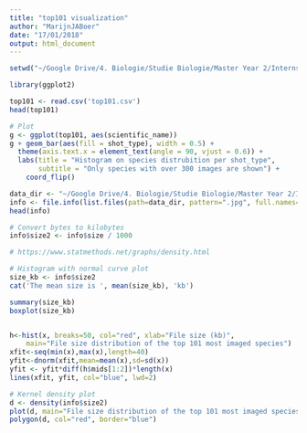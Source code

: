 ```yaml
---
title: "top101 visualization"
author: "MarijnJABoer"
date: "17/01/2018"
output: html_document
---
```


```r
setwd("~/Google Drive/4. Biologie/Studie Biologie/Master Year 2/Internship CNN/8. FormicID/FormicID/stat/top101")

library(ggplot2)

top101 <- read.csv('top101.csv')
head(top101)
```


```r
# Plot
g <- ggplot(top101, aes(scientific_name))
g + geom_bar(aes(fill = shot_type), width = 0.5) + 
  theme(axis.text.x = element_text(angle = 90, vjust = 0.6)) + 
  labs(title = "Histogram on species distrubition per shot_type", 
       subtitle = "Only species with over 300 images are shown") + 
    coord_flip()
```

```r
data_dir <- "~/Google Drive/4. Biologie/Studie Biologie/Master Year 2/Internship CNN/8. FormicID/FormicID/data/2018-01-17_top101-images"
info <- file.info(list.files(path=data_dir, pattern=".jpg", full.names=TRUE))
head(info)

# Convert bytes to kilobytes
info$size2 <- info$size / 1000

# https://www.statmethods.net/graphs/density.html

# Histogram with normal curve plot
size_kb <- info$size2 
cat('The mean size is ', mean(size_kb), 'kb')

summary(size_kb)
boxplot(size_kb)


h<-hist(x, breaks=50, col="red", xlab="File size (kb)", 
  	main="File size distribution of the top 101 most imaged species") 
xfit<-seq(min(x),max(x),length=40) 
yfit<-dnorm(xfit,mean=mean(x),sd=sd(x)) 
yfit <- yfit*diff(h$mids[1:2])*length(x) 
lines(xfit, yfit, col="blue", lwd=2)

# Kernel density plot
d <- density(info$size2)
plot(d, main="File size distribution of the top 101 most imaged species")
polygon(d, col="red", border="blue")

```


